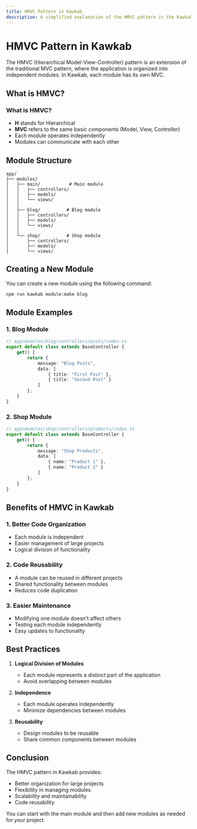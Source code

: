 ```yaml
---
title: HMVC Pattern in Kawkab  
description: A simplified explanation of the HMVC pattern in the Kawkab framework and how to use modules
---
```


# HMVC Pattern in Kawkab

The HMVC (Hierarchical Model-View-Controller) pattern is an extension of the traditional MVC pattern, where the application is organized into independent modules. In Kawkab, each module has its own MVC.

## What is HMVC?

### What is HMVC?
- **H** stands for Hierarchical
- **MVC** refers to the same basic components (Model, View, Controller)
- Each module operates independently
- Modules can communicate with each other

## Module Structure

```
app/
├── modules/
│   ├── main/           # Main module
│   │   ├── controllers/
│   │   ├── models/
│   │   └── views/
│   │
│   ├── blog/          # Blog module
│   │   ├── controllers/
│   │   ├── models/
│   │   └── views/
│   │
│   └── shop/          # Shop module
│       ├── controllers/
│       ├── models/
│       └── views/
```

## Creating a New Module

You can create a new module using the following command:

```bash
npm run kawkab module:make blog
```

## Module Examples

### 1. Blog Module
```typescript
// app/modules/blog/controllers/posts/index.ts
export default class extends BaseController {
    get() {
        return {
            message: "Blog Posts",
            data: [
                { title: "First Post" },
                { title: "Second Post" }
            ]
        };
    }
}
```

### 2. Shop Module
```typescript
// app/modules/shop/controllers/products/index.ts
export default class extends BaseController {
    get() {
        return {
            message: "Shop Products",
            data: [
                { name: "Product 1" },
                { name: "Product 2" }
            ]
        };
    }
}
```

## Benefits of HMVC in Kawkab

### 1. Better Code Organization
- Each module is independent
- Easier management of large projects
- Logical division of functionality

### 2. Code Reusability
- A module can be reused in different projects
- Shared functionality between modules
- Reduces code duplication

### 3. Easier Maintenance
- Modifying one module doesn't affect others
- Testing each module independently
- Easy updates to functionality

## Best Practices

1. **Logical Division of Modules**
   - Each module represents a distinct part of the application
   - Avoid overlapping between modules

2. **Independence**
   - Each module operates independently
   - Minimize dependencies between modules

3. **Reusability**
   - Design modules to be reusable
   - Share common components between modules

## Conclusion

The HMVC pattern in Kawkab provides:
- Better organization for large projects
- Flexibility in managing modules
- Scalability and maintainability
- Code reusability

You can start with the main module and then add new modules as needed for your project.